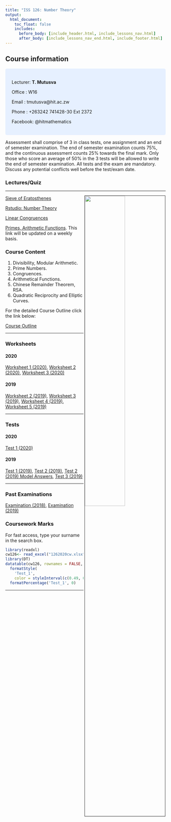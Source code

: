 ```yaml
---
title: "ISS 126: Number Theory"
output:
  html_document:
    toc_float: false
    includes:
      before_body: [include_header.html, include_lessons_nav.html]
      after_body: [include_lessons_nav_end.html, include_footer.html]
---
```

## **Course information** {.tabset .tabset-fade}
<style>
div.blue { background-color:#e6f0ff; border-radius: 5px; padding: 20px;}
</style>
<div class = "blue">
Lecturer: **T. Mutusva**

Office  : W16

Email   : tmutusva@hit.ac.zw

Phone   : +263242 741428-30 Ext 2372

Facebook: @hitmathematics
</div>

Assessment shall comprise of 3 in class tests, one assignment and an end of semester examination. The end of semester examination counts 75%, and the continuous assessment counts 25% towards the final mark. Only those who score an average of 50% in the 3 tests will be allowed to write the end of semester 
examination. All tests and the exam are mandatory. Discuss any potential conflicts well before the test/exam date.


### Lectures/Quiz
***
<img src="126T.png" style="width:50%; border:1px solid; margin-right: 1px" align="right">



[Sieve of Eratosthenes](https://spark.adobe.com/page/OBBCMVGXaKuOX/)

[Rstudio: Number Theory](rs2.html)

[Linear Congruences](https://spark.adobe.com/page/bA8Ay1mOKEjAW/)

[Primes, Arithmetic Functions](https://spark.adobe.com/page/0cMkXls6nSsTV/). This link will be
updated on a weekly basis.








### Course Content
(@) Divisibility, Modular Arithmetic.
(@) Prime Numbers.
(@) Congruences.
(@) Arithmetical Functions.
(@) Chinese Remainder Theorem, RSA.
(@) Quadratic Reciprocity and Elliptic Curves.

For the detailed Course Outline click the link below:

[Course Outline](https://drive.google.com/file/d/1gRTrf3kjfqblpQ1RVNrUjAJ5WVIR0GMB/view?usp=sharing)





***
### Worksheets


#### 2020

[Worksheet 1 (2020)](https://drive.google.com/open?id=1mNpLaAz5pj-tukVtpg-PcCpLuGjLLJbz),
[Worksheet 2 (2020)](https://drive.google.com/open?id=1f0Lxov-3FO8I1UX61iU7rifLotwPfbGs),
[Worksheet 3 (2020)](https://drive.google.com/open?id=14iLk0e6ghGeNqbR5KnfKzLHgWjPkxWbA)

#### 2019

[Worksheet 2 (2019)](https://drive.google.com/open?id=1IxQjHRzgl7pRVcLeZAmx08HDswfzDZXF),
[Worksheet 3 (2019)](https://drive.google.com/open?id=1t7qbVjqfkI7NbI6Ofeutn-CE4epEePVU),
[Worksheet 4 (2019)](https://drive.google.com/open?id=1ZuceV9EMnIeb9RDp8H3NFUHDSOT_Nct7),
[Worksheet 5 (2019)](https://drive.google.com/open?id=1FBWHWO7qFAVjMFiMs8h1H1okjYaQmbxQ)


***
### Tests

#### **2020**
[Test 1 (2020)](https://drive.google.com/open?id=16_aZQlp_c8178V0y8d9v89E9zdgyXYF1)

#### **2019**

[Test 1 (2019)](https://drive.google.com/open?id=1x45fOVCdbA_2_zk7DFK4e2hjSl-2f0-N),
[Test 2 (2019)](https://drive.google.com/open?id=1fOf75pgH_YapE-bPSAUPoIiJwp4qQixI),
[Test 2 (2019) Model Answers](https://drive.google.com/open?id=1-EePUcEaswaJOzcIHrrcPw9HB0ZQEHeb),
[Test 3 (2019)](https://drive.google.com/open?id=1614w6gezFliBBdhgXC5GXmTF6zifH7jO)

***
### Past Examinations

[Examination (2018)](https://drive.google.com/open?id=1614w6gezFliBBdhgXC5GXmTF6zifH7jO),
[Examination (2019)](https://drive.google.com/open?id=1JQAHPMRKktkCW0e1NF_CJo2PnB6oPBuP)


### Coursework Marks

For fast access, type your surname in the search box.

```r
library(readxl)
cw126<- read_excel("1262020cw.xlsx")
library(DT)
datatable(cw126, rownames = FALSE,  options = list(pageLength = 5, scrollX=T,columnDefs=list(list(targets=2,visible=FALSE),list(className = 'dt-center', targets = 1:4))) )%>%
  formatStyle(
    'Test_1',
    color = styleInterval(c(0.49, 0.75), c('red', 'black', 'green')), fontWeight = 'bold') %>%
  formatPercentage('Test_1', 0)
```

***

